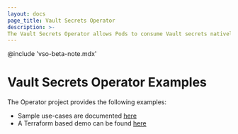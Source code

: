 ```yaml
---
layout: docs
page_title: Vault Secrets Operator
description: >-
The Vault Secrets Operator allows Pods to consume Vault secrets natively from Kubernetes Secrets.
---
```


@include 'vso-beta-note.mdx'

# Vault Secrets Operator Examples

The Operator project provides the following examples:
- Sample use-cases are documented [here](https://github.com/hashicorp/vault-secrets-operator#samples)
- A Terraform based demo can be found [here](https://github.com/hashicorp/vault-secrets-operator/tree/main/demo)
